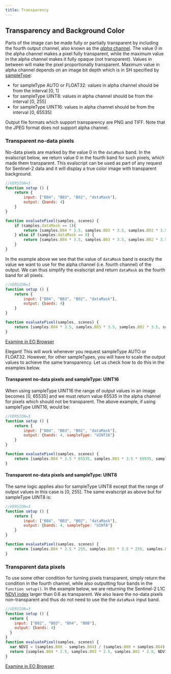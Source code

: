 ```yaml
---
title: Transparency
---
```


## Transparency and Background Color

Parts of the image can be made fully or partially transparent by
including the fourth output channel, also known as the [*alpha*
channel](https://en.wikipedia.org/wiki/Alpha_compositing){target="_blank"}.
The value 0 in the alpha channel makes a pixel fully transparent, while
the maximum value in the alpha channel makes it fully opaque (not
transparent). Values in between will make the pixel proportionally
transparent. Maximum value in alpha channel depends on an image bit
depth which is in SH specified by
[sampleType](/APIs/SentinelHub/Evalscript/V3.qmd#sampletype):

-   for sampleType AUTO or FLOAT32: values in alpha channel should be
    from the interval \[0, 1\]
-   for sampleType UINT8: values in alpha channel should be from the
    interval \[0, 255\]
-   for sampleType UINT16: values in alpha channel should be from the
    interval \[0, 65535\]

Output file formats which support transparency are PNG and TIFF. Note
that the JPEG format does not support alpha channel.

### Transparent no-data pixels

No-data pixels are marked by the value 0 in the `dataMask` band. In the
evalscript below, we return value 0 in the fourth band for such pixels,
which made them transparent. This evalscript can be used as part of any
request for Sentinel-2 data and it will display a true color image with
transparent background.

``` javascript
//VERSION=3
function setup () {
    return {
        input: ["B04", "B03", "B02", "dataMask"],
        output: {bands: 4}
    }
}

function evaluatePixel(samples, scenes) {
    if (samples.dataMask == 1){
        return [samples.B04 * 3.5, samples.B03 * 3.5, samples.B02 * 3.5, 1]
    } else if (samples.dataMask == 0) {
        return [samples.B04 * 3.5, samples.B03 * 3.5, samples.B02 * 3.5, 0]
    }
}
```

In the example above we see that the value of `dataMask` band is exactly
the value we want to use for the alpha channel (i.e. fourth channel) of
the output. We can thus simplify the evalscript and return `dataMask` as
the fourth band for all pixels.

``` javascript
//VERSION=3
function setup () {
    return {
        input: ["B04", "B03", "B02", "dataMask"],
        output: {bands: 4}
    }
}

function evaluatePixel(samples, scenes) {
    return [samples.B04 * 3.5, samples.B03 * 3.5, samples.B02 * 3.5, samples.dataMask]
}
```

[Examine in EO
Browser](https://apps.sentinel-hub.com/eo-browser/?lat=45.7097&lng=13.4258&zoom=10&time=2020-03-19&preset=CUSTOM&datasource=Sentinel-2%20L2A&layers=B01,B02,B03&evalscript=Ly9WRVJTSU9OPTMKZnVuY3Rpb24gc2V0dXAgKCkgewoJcmV0dXJuewoJCWlucHV0OlsiQjA0IiwgIkIwMyIsICJCMDIiLCAiZGF0YU1hc2siXSwKCQlvdXRwdXQ6e2JhbmRzOiA0fQoJfQkJCn0KCgpmdW5jdGlvbiBldmFsdWF0ZVBpeGVsKHNhbXBsZXMsc2NlbmVzKSB7ICAKCiAgCiAgcmV0dXJuIFtzYW1wbGVzLkIwNCozLjUsIHNhbXBsZXMuQjAzKjMuNSwgc2FtcGxlcy5CMDIqMy41LCBzYW1wbGVzLmRhdGFNYXNrXQp9){target="_blank"}

Elegant! This will work whenever you request sampleType AUTO or FLOAT32.
However, for other sampleTypes, you will have to scale the output values
to achieve the same transparency. Let us check how to do this in the
examples below.

#### Transparent no-data pixels and sampleType: UINT16

When using sampleType UINT16 the range of output values in an image
becomes \[0, 65535\] and we must return value 65535 in the alpha channel
for pixels which should not be transparent. The above example, if using
sampleType UINT16, would be:

``` javascript
//VERSION=3
function setup () {
    return {
        input: ["B04", "B03", "B02", "dataMask"],
        output: {bands: 4, sampleType: "UINT16"}
    }
}

function evaluatePixel(samples, scenes) {
    return [samples.B04 * 3.5 * 65535, samples.B03 * 3.5 * 65535, samples.B02 * 3.5 * 65535, samples.dataMask * 65535]
}
```

#### Transparent no-data pixels and sampleType: UINT8

The same logic applies also for sampleType UINT8 except that the range
of output values in this case is \[0, 255\]. The same evalscript as
above but for sampleType UINT8 is:

``` javascript
//VERSION=3
function setup () {
    return {
        input: ["B04", "B03", "B02", "dataMask"],
        output: {bands: 4, sampleType: "UINT8"}
    }
}

function evaluatePixel(samples, scenes) {
    return [samples.B04 * 3.5 * 255, samples.B03 * 3.5 * 255, samples.B02 * 3.5 * 255, samples.dataMask * 255]
}
```

### Transparent data pixels

To use some other condition for turning pixels transparent, simply
return the condition in the fourth channel, while also outputting four
bands in the `function setup()`. In the example below, we are returning
the Sentinel-2 L1C [NDVI
index](https://custom-scripts.sentinel-hub.com/sentinel-2/ndvi/){target="_blank"}
larger than 0.6 as transparent. We also leave the no-data pixels
non-transparent and thus do not need to use the the `dataMask` input
band.

``` javascript
//VERSION=3
function setup () {
  return {
    input: ["B02", "B03", "B04", "B08"],
    output: {bands: 4}
  }
}
function evaluatePixel(samples, scenes) {
  var NDVI = (samples.B08 - samples.B04) / (samples.B08 + samples.B04)
  return [samples.B04 * 2.5, samples.B03 * 2.5, samples.B02 * 2.5, NDVI < 0.6]
}
```

[Examine in EO Browser](https://tinyurl.com/y98vmqjd){target="_blank"}
